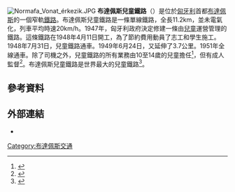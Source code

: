 [[File:Normafa_Vonat_érkezik.JPG|thumb]]
'''布達佩斯兒童鐵路'''（{{lang-hu|Gyermekvasút}}）是位於[[匈牙利|匈牙利]]首都[[布達佩斯|布達佩斯]]的一個窄軌[[鐵路|鐵路]]。布達佩斯兒童鐵路是一條單線鐵路，全長11.2km，並未電氣化，列車平均時速20km/h。1947年，匈牙利政府決定修建一條由[[兒童|兒童]]運營管理的鐵路。這條鐵路在1948年4月11日開工，為了節約費用動員了志工和學生施工。1948年7月31日，兒童鐵路通車。1949年6月24日，又延伸了3.7公里。1951年全線通車。除了司機之外，兒童鐵路的所有業務由10至14歲的兒童擔任<ref>{{Cite web |url=http://www.lonelyplanet.com/hungary/budapest/sights/natural-landmarks/buda-hills |title=存档副本 |accessdate=2015-10-11 |archive-date=2014-11-13 |archive-url=https://web.archive.org/web/20141113080731/http://www.lonelyplanet.com/hungary/budapest/sights/natural-landmarks/buda-hills |dead-url=no }}</ref>，但有成人監督<ref>{{cite web|url=http://www.gyermekvasut.hu/english/page.php?2|title=Introduction|publisher=gyermekvasut.hu|accessdate=11 November 2011|archive-date=2013-07-02|archive-url=https://web.archive.org/web/20130702174841/http://www.gyermekvasut.hu/english/page.php?2|dead-url=yes}}</ref>。布達佩斯兒童鐵路是世界最大的兒童鐵路<ref>{{Cite web |url=http://www.gyermekvasut.hu/english/page.php?2 |title=存档副本 |accessdate=2015-10-11 |archive-date=2013-07-02 |archive-url=https://web.archive.org/web/20130702174841/http://www.gyermekvasut.hu/english/page.php?2 |dead-url=yes }}</ref>。

==參考資料==
{{Reflist}}
==外部連結==
* {{Official website|http://www.gyermekvasut.hu/english/chrw_home.php}}
[[Category:布達佩斯交通|Category:布達佩斯交通]]